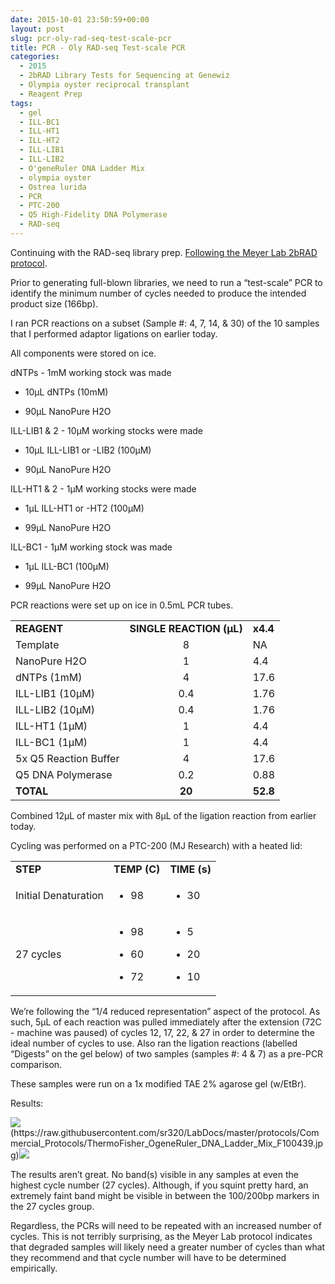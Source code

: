 ```yaml
---
date: 2015-10-01 23:50:59+00:00
layout: post
slug: pcr-oly-rad-seq-test-scale-pcr
title: PCR - Oly RAD-seq Test-scale PCR
categories:
  - 2015
  - 2bRAD Library Tests for Sequencing at Genewiz
  - Olympia oyster reciprocal transplant
  - Reagent Prep
tags:
  - gel
  - ILL-BC1
  - ILL-HT1
  - ILL-HT2
  - ILL-LIB1
  - ILL-LIB2
  - O'geneRuler DNA Ladder Mix
  - olympia oyster
  - Ostrea lurida
  - PCR
  - PTC-200
  - Q5 High-Fidelity DNA Polymerase
  - RAD-seq
---
```


Continuing with the RAD-seq library prep. [Following the Meyer Lab 2bRAD protocol](https://github.com/sr320/LabDocs/blob/master/protocols/External_Protocols/2bRAD_11Aug2015.pdf).

Prior to generating full-blown libraries, we need to run a "test-scale" PCR to identify the minimum number of cycles needed to produce the intended product size (166bp).

I ran PCR reactions on a subset (Sample #: 4, 7, 14, & 30) of the 10 samples that I performed adaptor ligations on earlier today.

All components were stored on ice.

dNTPs - 1mM working stock was made




    
  * 10μL dNTPs (10mM)

    
  * 90μL NanoPure H2O





ILL-LIB1 & 2 - 10μM working stocks were made


    
  * 10μL ILL-LIB1 or -LIB2 (100μM)

    
  * 90μL NanoPure H2O





ILL-HT1 & 2 - 1μM working stocks were made


    
  * 1μL ILL-HT1 or -HT2 (100μM)

    
  * 99μL NanoPure H2O





ILL-BC1 - 1μM working stock was made


    
  * 1μL ILL-BC1 (100μM)

    
  * 99μL NanoPure H2O





PCR reactions were set up on ice in 0.5mL PCR tubes.

<table >
<tbody >
<tr >

<td >**REAGENT**
</td>

<td >**SINGLE REACTION (μL)**
</td>

<td >**x4.4**
</td>
</tr>
<tr >

<td >Template
</td>

<td style="text-align: center;" >8
</td>

<td >NA
</td>
</tr>
<tr >

<td >NanoPure H2O
</td>

<td style="text-align: center;" >1
</td>

<td >4.4
</td>
</tr>
<tr >

<td >dNTPs (1mM)
</td>

<td style="text-align: center;" >4
</td>

<td >17.6
</td>
</tr>
<tr >

<td >ILL-LIB1 (10μM)
</td>

<td style="text-align: center;" >0.4
</td>

<td >1.76
</td>
</tr>
<tr >

<td >ILL-LIB2 (10μM)
</td>

<td style="text-align: center;" >0.4
</td>

<td >1.76
</td>
</tr>
<tr >

<td >ILL-HT1 (1μM)
</td>

<td style="text-align: center;" >1
</td>

<td >4.4
</td>
</tr>
<tr >

<td >ILL-BC1 (1μM)
</td>

<td style="text-align: center;" >1
</td>

<td >4.4
</td>
</tr>
<tr >

<td >5x Q5 Reaction Buffer
</td>

<td style="text-align: center;" >4
</td>

<td >17.6
</td>
</tr>
<tr >

<td >Q5 DNA Polymerase
</td>

<td style="text-align: center;" >0.2
</td>

<td >0.88
</td>
</tr>
<tr >

<td >**TOTAL**
</td>

<td style="text-align: center;" >**20**
</td>

<td >**52.8**
</td>
</tr>
</tbody>
</table>



Combined 12μL of master mix with 8μL of the ligation reaction from earlier today.

Cycling was performed on a PTC-200 (MJ Research) with a heated lid:

<table >
<tbody >
<tr >

<td >**STEP**
</td>

<td style="text-align: left;" >**TEMP (C)**
</td>

<td >**TIME (s)**
</td>
</tr>
<tr >

<td >Initial Denaturation
</td>

<td >



    
  * 98



</td>

<td >



    
  * 30



</td>
</tr>
<tr >

<td >27 cycles
</td>

<td >



    
  * 98

    
  * 60

    
  * 72



</td>

<td >



    
  * 5

    
  * 20

    
  * 10



</td>
</tr>
</tbody>
</table>

We're following the "1/4 reduced representation" aspect of the protocol. As such, 5μL of each reaction was pulled immediately after the extension (72C - machine was paused) of cycles 12, 17, 22, & 27 in order to determine the ideal number of cycles to use. Also ran the ligation reactions (labelled "Digests" on the gel below) of two samples (samples #: 4 & 7) as a pre-PCR comparison.

These samples were run on a 1x modified TAE 2% agarose gel (w/EtBr).



Results:

![](https://raw.githubusercontent.com/sr320/LabDocs/master/protocols/Commercial_Protocols/ThermoFisher_OgeneRuler_DNA_Ladder_Mix_F100439.jpg)(https://raw.githubusercontent.com/sr320/LabDocs/master/protocols/Commercial_Protocols/ThermoFisher_OgeneRuler_DNA_Ladder_Mix_F100439.jpg)[![](http://eagle.fish.washington.edu/Arabidopsis/20151001_Oly_RAD_gel.jpg)](http://eagle.fish.washington.edu/Arabidopsis/20151001_Oly_RAD_gel.jpg)

















The results aren't great. No band(s) visible in any samples at even the highest cycle number (27 cycles). Although, if you squint pretty hard, an extremely faint band might be visible in between the 100/200bp markers in the 27 cycles group.

Regardless, the PCRs will need to be repeated with an increased number of cycles. This is not terribly surprising, as the Meyer Lab protocol indicates that degraded samples will likely need a greater number of cycles than what they recommend and that cycle number will have to be determined empirically.


